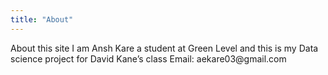 ```yaml
---
title: "About"
---
```


About this site
I am Ansh Kare a student at Green Level and this is my Data science project for David Kane's class
Email: aekare03@gmail.com

